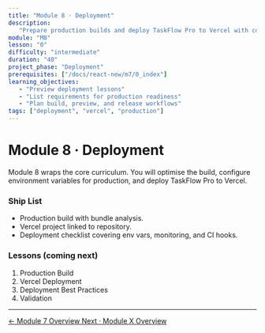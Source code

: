 ```yaml
---
title: "Module 8 · Deployment"
description:
   "Prepare production builds and deploy TaskFlow Pro to Vercel with confidence."
module: "M8"
lesson: "0"
difficulty: "intermediate"
duration: "40"
project_phase: "Deployment"
prerequisites: ["/docs/react-new/m7/0_index"]
learning_objectives:
   - "Preview deployment lessons"
   - "List requirements for production readiness"
   - "Plan build, preview, and release workflows"
tags: ["deployment", "vercel", "production"]
---
```


# Module 8 · Deployment

Module 8 wraps the core curriculum. You will optimise the build, configure
environment variables for production, and deploy TaskFlow Pro to Vercel.

### Ship List

-  Production build with bundle analysis.
-  Vercel project linked to repository.
-  Deployment checklist covering env vars, monitoring, and CI hooks.

### Lessons (coming next)

1. Production Build
2. Vercel Deployment
3. Deployment Best Practices
4. Validation

---

<div className='mt-8 flex justify-between'>
   <a
      href='/docs/react-new/m7/0_index'
      className='text-sm font-medium text-muted-foreground hover:text-foreground'
   >
      ← Module 7 Overview
   </a>
   <a
      href='/docs/react-new/mx/0_index'
      className='text-sm font-medium text-primary hover:text-primary/80'
   >
      Next · Module X Overview
   </a>
</div>
